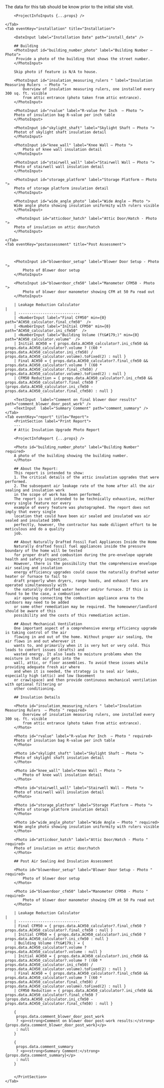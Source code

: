 <Tabs>
    <Tab eventKey="project" title="Project">
        The data for this tab should be know prior to the initial site visit.

        <ProjectInfoInputs {...props} />   

    </Tab>
    <Tab eventKey="installation" title="Installation">
        
        <DateInput label="Installation Date" path="install_date" />
        
        ## Building
        <PhotoInput id="building_number_photo" label="Building Number – Photo">
         Provide a photo of the building that shows the street number.
        </PhotoInput>

        Skip photo if feature is N/A to house.
        
        <PhotoInput id="insulation_measuring_rulers " label="Insulation Measuring Rulers  – Photo ">
            Overview of insulation measuring rulers, one installed every 300 sq. ft. visible 
            from attic entrance (photo taken from attic entrance).     
        </PhotoInput>

        <PhotoInput id="rvalue" label="R-value Per Inch  – Photo ">
        Photo of insulation bag R-value per inch table    
        </PhotoInput>

        <PhotoInput id="skylight_shaft" label="Skylight Shaft – Photo ">
        Photot of skylight shaft insulation detail
        </PhotoInput>

        <PhotoInput id="knee_wall" label="Knee Wall – Photo ">
            Photo of knee wall insulation detail     
        </PhotoInput>

        <PhotoInput id="stairwell_wall" label="Stairwell Wall – Photo ">
        Photo of stairwell wall insulation detail     
        </PhotoInput>

        <PhotoInput id="storage_platform" label="Storage Platform – Photo ">
        Photo of storage platform insulation detail    
        </PhotoInput>

        <PhotoInput id="wide_angle_photo" label="Wide Angle – Photo ">
        Wide angle photo showing insulation uniformity with rulers visible
        </PhotoInput>

         <PhotoInput id="atticdoor_hatch" label="Attic Door/Hatch - Photo ">
        Photo of insulation on attic door/hatch
        </PhotoInput>
    
    </Tab>
    <Tab eventKey="postassessment" title="Post Assessment">

       

        <PhotoInput id="blowerdoor_setup" label="Blower Door Setup - Photo ">
            Photo of Blower door setup 
        </PhotoInput>
    
        <PhotoInput id="blowerdoor_cfm50" label="Manometer CFM50 - Photo ">
            Photo of blower door manometer showing CFM at 50 Pa read out
        </PhotoInput>

        | Leakage Reduction Calculator                                                                                                                                                                                                                                           |
        | ----------------------------
        | <NumberInput label="Final CFM50" min={0} path="ACH50_calculator.final_cfm50"  /> 
        | <NumberInput label="Initial CFM50" min={0} path="ACH50_calculator.ini_cfm50"  /> 
        | <NumberInput label="Building Volume (ft&#179;)" min={0} path="ACH50_calculator.volume"  /> 
        | Initial ACH50 = { props.data.ACH50_calculator?.ini_cfm50 && props.data.ACH50_calculator?.volume ? ((60 * props.data.ACH50_calculator.ini_cfm50) / props.data.ACH50_calculator.volume).toFixed(2) : null } 
        | Final ACH50 = { props.data.ACH50_calculator?.final_cfm50 && props.data.ACH50_calculator?.volume ? ((60 * props.data.ACH50_calculator.final_cfm50) / props.data.ACH50_calculator.volume).toFixed(2) : null } 
        | CFM50 Reduction = { props.data.ACH50_calculator?.ini_cfm50 && props.data.ACH50_calculator?.final_cfm50 ?  (props.data.ACH50_calculator.ini_cfm50 - props.data.ACH50_calculator.final_cfm50) : null } 

        <TextInput  label="Comment on final blower door results" path="comment_blower_door_post_work" />
        <TextInput  label="Summary Comment" path="comment_summary" />
    </Tab>
    <Tab eventKey="report" title="Report">
        <PrintSection label="Print Report">
        ---
        # Attic Insulation Upgrade Photo Report

        <ProjectInfoReport {...props} />
    
        <Photo id="building_number_photo" label="Building Number" required>
        A photo of the building showing the building number.
        </Photo>

        ## About the Report:
        This report is intended to show:
        1. The critical details of the attic insulation upgrades that were performed.
        2. The subsequent air leakage rate of the home after all the air sealing and insulation work
        in the scope of work has been performed.
        The report is not intended to be technically exhaustive, neither every single feature nor every
        example of every feature was photographed. The report does not imply that every single
        location that could have been air sealed and insulated was air sealed and insulated 100%
        perfectly, however, the contractor has made diligent effort to be meticulous and do a quality
        job.
        
        ## About Naturally Drafted Fossil Fuel Appliances Inside the Home
        Naturally drafted fossil fuel appliances inside the pressure boundary of the home will be tested
        for proper draft and combustion during the pre-envelope upgrade health and safety inspection.
        However, there is the possibility that the comprehensive envelope air sealing and insulation
        energy efficiency upgrades could cause the naturally drafted water heater or furnace to fail to
        draft properly when dryers, range hoods, and exhaust fans are operated simultaneously with
        the naturally drafted water heater and/or furnace. If this is found to be the case, a combustion
        air opening connecting the combustion appliance area to the outdoors may need to be added
        or some other remediation may be required. The homeowner/landlord should be aware of this
        possibility and the costs of this remediation action.
        
        ## About Mechanical Ventilation
        One important aspect of a comprehensive energy efficiency upgrade is taking control of the air
        flowing in and out of the home. Without proper air sealing, the air flows in and out wherever it
        wants to, and primarily when it is very hot or very cold. This leads to comfort issues (drafts) and
        wasted energy. It also leads to moisture problems when the moisture in that air gets into the
        wall, attic, or floor assemblies. To avoid these issues while providing adequate fresh air where
        and when it is needed, the strategy is to seal air leaks, especially high (attic) and low (basement
        or crawlspace) and then provide continuous mechanical ventilation with optional filtering or
        other conditioning.
        
        ## Insulation Details

        <Photo id="insulation_measuring_rulers " label="Insulation Measuring Rulers  – Photo " required>
            Overview of insulation measuring rulers, one installed every 300 sq. ft. visible 
            from attic entrance (photo taken from attic entrance).     
        </Photo>

        <Photo id="rvalue" label="R-value Per Inch  – Photo " required>
        Photo of insulation bag R-value per inch table    
        </Photo>

        <Photo id="skylight_shaft" label="Skylight Shaft – Photo ">
        Photo of skylight shaft insulation detail
        </Photo>

        <Photo id="knee_wall" label="Knee Wall – Photo ">
            Photo of knee wall insulation detail     
        </Photo>

        <Photo id="stairwell_wall" label="Stairwell Wall – Photo ">
        Photo of stairwell wall insulation detail     
        </Photo>

        <Photo id="storage_platform" label="Storage Platform – Photo ">
        Photo of storage platform insulation detail    
        </Photo>

        <Photo id="wide_angle_photo" label="Wide Angle – Photo " required>
        Wide angle photo showing insulation uniformity with rulers visible
        </Photo>

        <Photo id="atticdoor_hatch" label="Attic Door/Hatch - Photo " required>
        Photo of insulation on attic door/hatch
        </Photo>
        
        ## Post Air Sealing And Insulation Assessment

        <Photo id="blowerdoor_setup" label="Blower Door Setup - Photo " required>
            Photo of blower door setup
        </Photo>
    
        <Photo id="blowerdoor_cfm50" label="Manometer CFM50 - Photo " required>
            Photo of blower door manometer showing CFM at 50 Pa read out
        </Photo>

        | Leakage Reduction Calculator                                                                                                                                                                                                                                           |
        | ----------------------------
        | Final CFM50 = { props.data.ACH50_calculator?.final_cfm50 ? props.data.ACH50_calculator?.final_cfm50 : null } 
        | Initial CFM50 = { props.data.ACH50_calculator?.ini_cfm50 ? props.data.ACH50_calculator?.ini_cfm50 : null }  
        | Building Volume (ft&#179;) = { props.data.ACH50_calculator?.volume ? props.data.ACH50_calculator?.volume : null } 
        | Initial ACH50 = { props.data.ACH50_calculator?.ini_cfm50 && props.data.ACH50_calculator?.volume ? ((60 * props.data.ACH50_calculator.ini_cfm50) / props.data.ACH50_calculator.volume).toFixed(2) : null } 
        | Final ACH50 = { props.data.ACH50_calculator?.final_cfm50 && props.data.ACH50_calculator?.volume ? ((60 * props.data.ACH50_calculator.final_cfm50) / props.data.ACH50_calculator.volume).toFixed(2) : null } 
        | CFM50 Reduction = { props.data.ACH50_calculator?.ini_cfm50 && props.data.ACH50_calculator?.final_cfm50 ?  (props.data.ACH50_calculator.ini_cfm50 - props.data.ACH50_calculator.final_cfm50) : null } 

        {
         props.data.comment_blower_door_post_work
         ? <p><strong>Comment on blower door post-work results:</strong> {props.data.comment_blower_door_post_work}</p> 
         : null
        }

        {
         props.data.comment_summary
         ? <p><strong>Summary Comment:</strong> {props.data.comment_summary}</p> 
         : null
        }
    

        </PrintSection>
    </Tab>
</Tabs>
  
